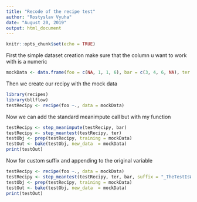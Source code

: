 ```yaml
---
title: "Recode of the recipe test"
author: "Rostyslav Vyuha"
date: "August 20, 2019"
output: html_document
---
```


```r
knitr::opts_chunk$set(echo = TRUE)
```

First the simple dataset creation make sure that the column u want to work with is a numeric

```r
mockData <- data.frame(foo = c(NA, 1, 1, 6), bar = c(3, 4, 6, NA), ter = c(12, NA, 20, 9))

```

Then we create our recipy with the mock data

```r
library(recipes)
library(bllflow)
testRecipy <- recipe(foo ~., data = mockData)

```

Now we can add the standard meanimpute call but with my function

```r
testRecipy <- step_meanimpute(testRecipy, bar)
testRecipy <- step_meantest(testRecipy, ter)
testObj <- prep(testRecipy, training = mockData)
testOut <- bake(testObj, new_data  = mockData)
print(testOut)
```

Now for custom suffix and appending to the original variable

```r
testRecipy <- recipe(foo ~., data = mockData)
testRecipy <- step_meantest(testRecipy, ter, bar, suffix = "_TheTestIsWorking", append = TRUE)
testObj <- prep(testRecipy, training = mockData)
testOut <- bake(testObj, new_data  = mockData)
print(testOut)
```